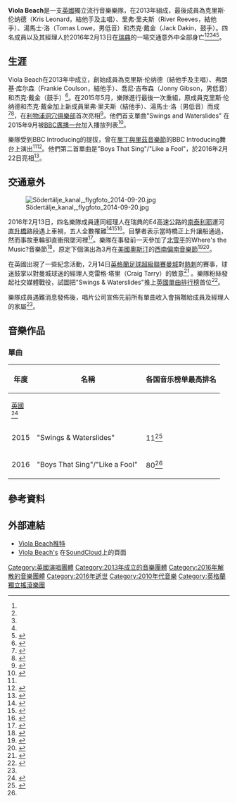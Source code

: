 {{Infobox musical artist
| name            = Viola Beach
| image           = Viola Beach.jpg
| image_size      = 220px
| caption         = Viola Beach成員
| background      = group_or_band
| alias           = 
| origin          = [[英格蘭|英格蘭]][[沃灵顿|沃灵顿]]
| genre           =[[獨立搖滾|獨立搖滾]] • [[獨立流行|獨立流行]]
| years_active    = 2013–2016
| label           = Fuller Beans Records<br/>{{tsl|en|Communion (music)|Communion}}
| associated_acts = 
| website         = 
| current_members = 
| past_members    = Kris Leonard（已故）<br />River Reeves（已故）<br />Tomas Lowe（已故）<br />Jack Dakin（已故）<br />Frankie Coulson<br />Jonny Gibson}}

'''Viola Beach'''是一支[[英國|英國]]獨立流行音樂樂隊，在2013年組成，最後成員為克里斯‧伦纳德（Kris Leonard，結他手及主唱）、里弗‧里夫斯（River Reeves，結他手）、湯馬士·洛（Tomas Lowe，男低音）和杰克‧戴金（Jack Dakin，鼓手）。四名成員以及其經理人於2016年2月13日在[[瑞典|瑞典]]的一場交通意外中全部身亡<ref name="Guardian" /><ref name="bbcnews" /><ref name="nme" /><ref name="9net" /><ref name="mirror">{{cite news|last1=Keegan|first1=Simon|title=Who are Viola Beach? British band tragically killed after car plunges into canal in Sweden|url=http://www.mirror.co.uk/3am/celebrity-news/who-viola-beach-british-band-7367681|accessdate=14 February 2016|work=Daily Mirror|date=14 February 2016|archive-date=2020-11-30|archive-url=https://web.archive.org/web/20201130054631/https://www.mirror.co.uk/3am/celebrity-news/who-viola-beach-british-band-7367681}}</ref>。

== 生涯 ==
Viola Beach在2013年中成立，創始成員為克里斯‧伦纳德（結他手及主唱）、弗朗基‧库尔森（Frankie Coulson，結他手）、喬尼‧吉布森（Jonny Gibson，男低音）和杰克‧戴金（鼓手）<ref>{{cite web|title=Viola Beach|url=http://www.themusicmanual.co.uk/2014/01/viola-beach.html|website=The Music Manual|accessdate=14 February 2016|date=4 January 2014|archive-date=2021-05-07|archive-url=https://web.archive.org/web/20210507072536/http://www.themusicmanual.co.uk/2014/01/viola-beach.html}}</ref>。在2015年5月，樂隊進行最後一次重組，原成員克里斯‧伦纳德和杰克‧戴金加上新成員里弗‧里夫斯（結他手）、湯馬士·洛（男低音）而成<ref name="lecho-guy">{{cite news|last1=Guy|first1=Peter|title=Viola Beach - Buzz Band of the Week|url=http://www.liverpoolecho.co.uk/whats-on/whats-on-news/viola-beach-buzz-band-week-10412911|accessdate=14 February 2016|work=Liverpool Echo|date=12 November 2015|archive-date=2018-08-25|archive-url=https://web.archive.org/web/20180825004546/https://www.liverpoolecho.co.uk/whats-on/whats-on-news/viola-beach-buzz-band-week-10412911}}</ref><ref name="mmagazine">{{cite news|title=30 seconds interview: Viola Beach|url=http://www.m-magazine.co.uk/newmusic/30seconds/30-seconds-interview-viola-beach/|accessdate=14 February 2016|work=M|date=23 December 2015|archive-date=2018-08-15|archive-url=https://web.archive.org/web/20180815080555/https://www.m-magazine.co.uk/newmusic/30seconds/30-seconds-interview-viola-beach/}}</ref>，在[[利物浦|利物浦]][[洞穴俱樂部|洞穴俱樂部]]首次亮相<ref name="express-mansfield">{{cite news|last1=Mansfield|first1=Katie|title=Who are Viola Beach? The tragic indie stars who got their big break while cleaning toilets|url=http://www.express.co.uk/news/uk/643960/Viola-Beach-car-crash-Sweden-Kris-Leonard-River-Reeves-Tomas-Lowe-Jack-Dakin-Craig-Tarry|accessdate=14 February 2016|work=Daily Express|date=14 February 2016|archive-date=2019-11-26|archive-url=https://web.archive.org/web/20191126115110/https://www.express.co.uk/news/uk/643960/Viola-Beach-car-crash-Sweden-Kris-Leonard-River-Reeves-Tomas-Lowe-Jack-Dakin-Craig-Tarry}}</ref>。他們首支單曲"Swings and Waterslides" 在2015年9月被[[BBC廣播一台|BBC廣播一台]]加入播放列表<ref name="bbc-cobain">{{cite news|last1=Cobain|first1=Elise|title=On the playlist: Viola Beach - Swings & Waterslides|url=http://www.bbc.co.uk/blogs/introducing/entries/e4dbcb6c-7537-4de4-9dc2-d8b99b6bf36e|accessdate=14 February 2016|work=BBC Introducing|date=3 September 2015|archive-date=2019-11-29|archive-url=https://web.archive.org/web/20191129045657/https://www.bbc.co.uk/blogs/introducing/entries/e4dbcb6c-7537-4de4-9dc2-d8b99b6bf36e}}</ref>。

樂隊受到BBC Introducing的提拔，曾在[[里丁與里茲音樂節|里丁與里茲音樂節]]的BBC Introducing舞台上演出<ref name="lecho-guy"/><ref>{{cite news |first=Jess |last=Staufenberg |url=http://www.independent.co.uk/news/people/viola-beach-british-band-in-sweden-canal-crash-performed-at-leeds-and-reading-festivals-a6873111.html |title=Viola Beach: British band in Sweden canal crash performed at Leeds and Reading festivals |publisher=Independent News and Media |newspaper=The Independent |date=14 February 2016 |accessdate=14 February 2016 |archive-date=2018-08-25 |archive-url=https://web.archive.org/web/20180825041313/https://www.independent.co.uk/news/people/viola-beach-british-band-in-sweden-canal-crash-performed-at-leeds-and-reading-festivals-a6873111.html }}</ref>。他們第二首單曲是"Boys That Sing"/"Like a Fool"，於2016年2月22日亮相<ref name="echo-tributes">{{cite news|first=Max|last=Margan|title=Family tributes to Viola Beach band members killed in car crash|url=http://www.liverpoolecho.co.uk/news/liverpool-news/family-tributes-viola-beach-band-10891023|accessdate=15 February 2016|work=Liverpool Echo|date=14 February 2016|archive-date=2018-08-25|archive-url=https://web.archive.org/web/20180825003044/https://www.liverpoolecho.co.uk/news/liverpool-news/family-tributes-viola-beach-band-10891023}}</ref>。

== 交通意外 ==
[[File:Södertälje_kanal,_flygfoto_2014-09-20.jpg|thumbnail]]

2016年2月13日，四名樂隊成員連同經理人在瑞典的E4高速公路的[[南泰利耶|南泰利耶]]運河[[開啟橋|直升橋]]路段遇上車禍，五人全數罹難<ref name="bbcnews">{{cite web|url=http://www.bbc.com/news/uk-35572838|title=UK band Viola Beach 'killed in Swedish car crash'|work=[[BBC_News|BBC News]]|date=14 February 2016|accessdate=14 February 2016|archive-date=2016-02-16|archive-url=https://web.archive.org/web/20160216232436/http://www.bbc.com/news/uk-35572838|dead-url=no}}</ref><ref name="nme">{{cite web|url=http://www.nme.com/news/various-artists/91488|title=Members of UK band Viola Beach reportedly killed in Sweden car crash|work=NME.com|date=14 February 2016|accessdate=14 February 2016|archive-date=2016-03-19|archive-url=https://web.archive.org/web/20160319192455/http://www.nme.com/news/various-artists/91488}}</ref><ref name="9net">{{cite web|url=http://www.9news.com.au/entertainment/2016/02/14/21/24/members-of-british-indie-band-viola-beach-among-five-killed-after-car-plunges-off-bridge-in-sweden|title=Members of British indie band Viola Beach among five killed after car plunges off bridge in Sweden|work=Nine Network|date=14 February 2016|accessdate=14 February 2016|archive-date=2018-08-25|archive-url=https://web.archive.org/web/20180825004426/https://www.9news.com.au/entertainment/2016/02/14/21/24/members-of-british-indie-band-viola-beach-among-five-killed-after-car-plunges-off-bridge-in-sweden}}</ref>。目擊者表示當時橋正上升讓船通過，然而事故車輪卻直衝飛墜河裡<ref name="bbc-tribute">{{cite news|title=Viola Beach families pay tribute to band and manager|url=http://www.bbc.co.uk/news/uk-35574051|accessdate=14 February 2016|work=[[BBC_News|BBC News]]|date=14 February 2016|archive-date=2020-12-02|archive-url=https://web.archive.org/web/20201202042654/https://www.bbc.co.uk/news/uk-35574051}}</ref>。樂隊在事發前一天參加了[[北雪平|北雪平]]的Where's the Music?音樂節<ref name="Guardian">{{cite news|last1=Khomami|first1=Nadia|last2=Meikle|first2=James|title=Members and manager of indie band Viola Beach die in car crash in Sweden|url=http://www.theguardian.com/uk-news/2016/feb/14/five-british-men-die-in-car-crash-in-stockholm-sweden|accessdate=14 February 2016|work=[[The_Guardian|The Guardian]]|date=14 February 2016|archive-date=2021-10-23|archive-url=https://web.archive.org/web/20211023145738/https://www.theguardian.com/uk-news/2016/feb/14/five-british-men-die-in-car-crash-in-stockholm-sweden}}</ref>，原定下個演出為3月在[[美國|美國]][[奧斯汀|奧斯汀]]的[[西南偏南|西南偏南音樂節]]<ref>{{cite news|title=Viola Beach: Remembering the Warrington band|url=http://www.bbc.co.uk/newsbeat/article/35573062/viola-beach-remembering-the-warrington-band|accessdate=14 February 2016|work=BBC Newsbeat|date=14 February 2016|archive-date=2019-10-03|archive-url=https://web.archive.org/web/20191003013821/http://www.bbc.co.uk/newsbeat/article/35573062/viola-beach-remembering-the-warrington-band}}</ref><ref>{{cite news |url=http://www.huffingtonpost.com/entry/viola-beach-sweden-car-crash_us_56c07b2fe4b08ffac1259d6c |title=British Rock Band Viola Beach Reported Killed In Car Crash In Sweden |publisher=Huffington Post |date=14 February 2016 |accessdate=14 February 2016 |archive-date=2016-10-17 |archive-url=https://web.archive.org/web/20161017072355/http://www.huffingtonpost.com/entry/viola-beach-sweden-car-crash_us_56c07b2fe4b08ffac1259d6c }}</ref>。

在英國出現了一些紀念活動，2月14日[[英格蘭足球超級聯賽|英格蘭足球超級聯賽]][[曼城|曼城]]對[[熱刺|熱刺]]的賽事，球迷鼓掌以對曼城球迷的經理人克雷格‧塔里（Craig Tarry）的致意<ref name="indy-applause">{{cite news|last1=Critchley|first1=Mark|title=Viola Beach: Manchester City fans 'clap for Craig' and pay tribute to crash victim against Tottenham|url=http://www.independent.co.uk/sport/football/premier-league/viola-beach-victims-ex-girlfriend-asks-fans-to-clap-for-craig-in-fifth-minute-of-manchester-city-vs-a6873286.html|accessdate=15 February 2016|work=The Independent|date=14 February 2016|archive-date=2018-02-08|archive-url=https://web.archive.org/web/20180208173645/http://www.independent.co.uk/sport/football/premier-league/viola-beach-victims-ex-girlfriend-asks-fans-to-clap-for-craig-in-fifth-minute-of-manchester-city-vs-a6873286.html}}</ref> 。樂隊粉絲發起社交媒體戰役，試圖把"Swings & Waterslides"推上[[英國單曲排行榜|英國單曲排行榜]]首位<ref name="mirror-charts">{{cite news|last1=Hooper|first1=Paul|last2=Merriman|first2=Rebecca|title=Viola Beach storm up the charts as fans campaign to get them to number one following tragic deaths|url=http://www.mirror.co.uk/3am/celebrity-news/viola-beach-storm-up-charts-7372928|accessdate=15 February 2016|work=Daily Mirror|date=15 February 2016|archive-date=2018-08-25|archive-url=https://web.archive.org/web/20180825073757/https://www.mirror.co.uk/3am/celebrity-news/viola-beach-storm-up-charts-7372928}}</ref>。

樂隊成員遇難消息發佈後，唱片公司宣佈先前所有單曲收入會捐贈給成員及經理人的家屬<ref name="echo-tributes"/>。

== 音樂作品 ==
=== 單曲 ===
{| class="wikitable plainrowheaders" style="text-align:center;"
|-
! scope="col" style="width:1em;" rowspan="2"| 年度
! scope="col" style="width:14.5em;" rowspan="2"| 名稱
! scope="col" colspan="1"| 各国音乐榜单最高排名
|-
! scope="col" style="width:2.5em;font-size:90%;"| [[UK_Singles_Chart|英國]]<br/><ref name="UK">{{cite web|url=http://www.officialcharts.com/artist/49086/viola-beach/|title=Viola Beach|publisher=Official Charts Company|accessdate=19 February 2016|archive-date=2022-02-23|archive-url=https://web.archive.org/web/20220223223659/https://www.officialcharts.com/artist/49086/viola-beach/}}</ref>
|-
| 2015
! scope="row"| "Swings & Waterslides"
| 11<ref name="OfficialCharts">{{cite web|url=http://www.officialcharts.com/charts/|title=Official Singles Chart Top 100|publisher=Official Charts Company|accessdate=20 February 2016|archive-date=2017-06-06|archive-url=https://web.archive.org/web/20170606112830/http://www.officialcharts.com/charts/|dead-url=no}}</ref>
|-
| 2016
! scope="row"| "Boys That Sing"/"Like a Fool"
| 80<ref name="OfficialCharts"/>
|}

== 參考資料 ==
{{Reflist|30em}}

== 外部連結 ==
*[https://twitter.com/Viola_Beach Viola Beach推特] {{Wayback|url=https://twitter.com/Viola_Beach |date=20210629040221 }}
*[https://soundcloud.com/viola-beach Viola Beach's] {{Wayback|url=https://soundcloud.com/viola-beach |date=20210316144121 }}在[[SoundCloud|SoundCloud]]上的頁面
[[Category:英國演唱團體|Category:英國演唱團體]]
[[Category:2013年成立的音樂團體|Category:2013年成立的音樂團體]]
[[Category:2016年解散的音樂團體|Category:2016年解散的音樂團體]]
[[Category:2016年逝世|Category:2016年逝世]]
[[Category:2010年代音樂|Category:2010年代音樂]]
[[Category:英格蘭獨立搖滾樂團|Category:英格蘭獨立搖滾樂團]]